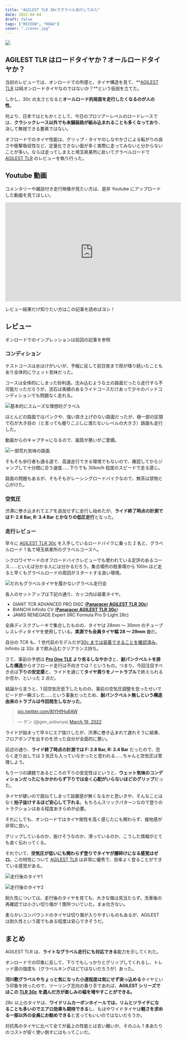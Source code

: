 ```yaml
---
title: "AGILEST TLR 30cでグラベル走行してみた"
date: 2022-04-04
draft: false
tags: ["REVIEW", "ROAD"]
cover: "./cover.jpg"
---
```


![ ](./cover.jpg)

## AGILEST TLR はロードタイヤか？オールロードタイヤか？

当初のレビューでは、オンロードでの所感と、タイヤ構造を見て、**[AGILEST TLR](https://store.shopping.yahoo.co.jp/worldcycle/PAN-Q-F730TR-AG-B.html) は純オンロードタイヤなのではないか？**という仮説を立てた。

しかし、30c の太さとなると**オールロード的局面を走行したくなるのが人の性**。

何より、日本ではともかくとして、今日のプロツアーレベルのロードレースでは、**クラシックレース以外でも未舗装路が組み込まれることも多くなっており**、決して無視できる要素ではない。

オフロードでのタイヤ性能は、グリップ・タイヤのしなやかさによる転がりの良さや衝撃吸収性など、定量化できない面が多く実際に走ってみないと分からないことが多い。ならば走ってしまえと埼玉県某所に赴いてグラベルロードで [AGILEST TLR](https://store.shopping.yahoo.co.jp/worldcycle/PAN-Q-F730TR-AG-B.html) のレビューを執り行った。

<LinkBox
  url="https://paypaymall.yahoo.co.jp/store/cycle-yoshida/item/00656140/"
  linkUrl="https://ck.jp.ap.valuecommerce.com/servlet/referral?sid=3171302&pid=887657037&vc_url=https%3A%2F%2Fpaypaymall.yahoo.co.jp%2Fstore%2Fcycle-yoshida%2Fitem%2F00656140%2F"
/>

## Youtube 動画

コメンタリーや雑談付き走行映像が見たい方は、是非 Youtube にアップロードした動画を見てほしい。

<iframe
  width="560"
  height="315"
  src="https://www.youtube.com/embed/q7i3IhoKfHA"
  title="YouTube video player"
  frameborder="0"
  allow="accelerometer; autoplay; clipboard-write; encrypted-media; gyroscope; picture-in-picture"
  allowfullscreen
></iframe>

レビュー結果だけ知りたい方はこの記事を読めばヨシ！

## レビュー

オンロードでのインプレッションは前回の記事を参照

<LinkBox url="https://blog.gensobunya.net/post/2022/04/agilest_tlr/" />

### コンディション

テストコースは水はけがいいが、予報に反して前日夜まで雨が降り続いたこともあり全体的にウェット気味だった。

コースは全体的にしまった砂利道。沈み込むような土の路面だったら走行すら不可能だっただろうが、流石は実績のあるライドコースだけあって少々のバッドコンディションでも問題なく走れる。

![基本的にスムーズな理想的グラベル](./smooth.jpg)

ほとんどの路面ではパンクや、強い突き上げのない路面だったが、極一部の区間で石が大き目の（と言っても握りこぶしに満たないレベルの大きさ）路面も走行した。

動画からのキャプチャになるので、画質が悪いがご愛嬌。

![一部荒れ気味の路面](./rough.jpg)

そもそも歩行者も通る道で、高速走行できる環境でもないので、確認してからジャンプして十分間に合う速度……下りでも 30km/h 程度のスピードで走る感じ。

路面の問題もあるが、そもそもがレーシングロードバイクなので、無茶は禁物と心がけた。

### 空気圧

渋滞に巻き込まれてエアを追加せずに走行し始めたが、**ライド終了時点の計測では F: 2.8 Bar, R: 3.4 Bar とかなりの低圧走行**となった。

### 走行レビュー

早々に [AGILEST TLR 30c](https://store.shopping.yahoo.co.jp/worldcycle/PAN-Q-F730TR-AG-B.html) を入手しているロードバイクに乗った 2 名と、グラベルロード 1 名で埼玉県某所のグラベルコースへ。

シクロワイヤードのオフロードバイクレビューでも使われている定評のあるコース……といえば分かる人には分かるだろう。集合場所の駐車場から 100m ほど走ると早くもグラベルロードの周回がスタートする良い環境。

![だれもグラベルタイヤを履かないグラベル走行会](./bikes.jpg)

各人のセットアップは下記の通り、カッコ内は装着タイヤ。

- GIANT TCR ADVANCED PRO DISC (**[Panaracer AGILEST TLR 30c](https://paypaymall.yahoo.co.jp/store/cycle-yoshida/item/00656140/)**)
- BIANCHI Infinito CV (**[Panaracer AGILEST TLR 30c](https://paypaymall.yahoo.co.jp/store/cycle-yoshida/item/00656140/)**)
- JAMIS RENEGADE Expert (IRC Formula Pro S-Light 28c)

全員ディスクブレーキで集合したものの、タイヤは 28mm ～ 30mm のチューブレスレディタイヤを使用している。**実測でも全員タイヤ幅 28 ～ 29mm 台**だ。

自分の TCR も、1 世代前のモデルだが[30c までは装着できることを確認済み](https://blog.gensobunya.net/post/2020/06/proonetle/)。Infinito は 32c まで飲み込むクリアランス持ち。

<LinkBox url="https://blog.gensobunya.net/post/2020/06/proonetle/" />

さて、事前の予想は **[Pro One TLE](https://www.wiggle.jp/schwalbe-%e3%82%b7%e3%83%a5%e3%83%af%e3%83%ab%e3%83%99-pro-one-evo-%e3%83%81%e3%83%a5%e3%83%bc%e3%83%96%e3%83%ac%e3%82%b9%e3%83%95%e3%82%a9%e3%83%bc%e3%83%ab%e3%83%87%e3%82%a3%e3%83%b3%e3%82%b0%e3%82%bf%e3%82%a4%e3%83%a4) より劣るしなやかさ**と、**耐パンクベルトを排した構造**からオフロード走行は不向きでは？というもの。つまり、今回注目すべき点は**下りの安定感**と、ライドを通じて**タイヤ周りをノートラブル**で終えられるか否か、といった 2 点だ。

結論から言うと、1 回空気圧低下したものの、事前の空気圧調整を怠ったせいでビードが一瞬ズレた……という事象だったため、**耐パンクベルト無しという構造由来のトラブルは今回発生しなかった**。

<blockquote class="twitter-tweet">
  <p lang="und" dir="ltr">
    <a href="https://t.co/8tYHfHu6AW">pic.twitter.com/8tYHfHu6AW</a>
  </p>
  &mdash; ゲン (@gen_sobunya) <a href="https://twitter.com/gen_sobunya/status/1505328327833550850?ref_src=twsrc%5Etfw">March 19, 2022</a>
</blockquote>

ライドが始まって早々にエア抜けしたが、渋滞に巻き込まれて遅れそうに結果、フロアポンプを出すのを渋った自分が全面的に悪い。

前述の通り、**ライド終了時点の計測では F: 2.8 Bar, R: 3.4 Bar** だったので、恐らく走り出しでは 3 気圧も入っていなかったと思われる……ちゃんと空気圧は管理しよう。

もう一つの課題であるところの下りの安定性はというと、**ウェット気味のコンディションだったにもかかわらず下りでは全く心配がいらないほどのグリップ**だった。

タイヤが硬いので跳ねてしまって設置感が無くなるかと思いきや、そんなことはなく**拍子抜けするほど安心して下れる**。もちろんスリックパターンなので登りのトラクションはある程度あきらめが必要。

それにしても、オンロードではタイヤ剛性を高く感じたにも関わらず、接地感が非常に良い。

グリップしているのか、抜けそうなのか、滑っているのか、こうした情報がとても良く伝わってくる。

それでいて、**空気圧が低いにも関わらず登りでタイヤが腰砕けになる感覚はゼロ**。この特性について [AGILEST TLR](https://store.shopping.yahoo.co.jp/worldcycle/PAN-Q-F730TR-AG-B.html) は非常に優秀で、効率よく登ることができている感覚がある。

![走行後のタイヤ1](./after_ride_infinito.jpg)

![走行後のタイヤ2](./after_ride_tcr.jpg)

耐久性については、走行後のタイヤを見ても、大きな傷は見当たらず。洗車後の再確認では小さい切り傷が 1 箇所ついていた。まぁ仕方ない。

柔らかいコンパウンドのタイヤは切り傷が入りやすいものもあるが、AGILEST は耐久性という面でもある程度は安心できそうだ。

## まとめ

AGILEST TLR は、**ライトなグラベル走行にも対応できる**能力を示してくれた。

オンロードでの印象に反して、下りでもしっかりとグリップしてくれるし、トレッド面の強度も（グラベルキングほどではないだろうが）あった。

**河川敷グラベルやちょっと気になった小道程度は気にせず突っ込める**タイヤという印象を持ったので、ツーリング志向の乗り手であれば、**AGILEST シリーズではこの [TLR 30c](https://store.shopping.yahoo.co.jp/worldcycle/PAN-Q-F730TR-AG-B.html) を選んだ方が楽しみの幅を増やすことができる。**

28c 以上のタイヤは、**ワイドリムカーボンホイールでは、リムとツライチになることも多いのでエアロ効果も期待できる**し、もはやワイドタイヤは**軽さを求める一部以外の全員にお勧めできる**と言ってもいいのではないだろうか。

対抗馬のタイヤに比べて全てが最上の性能とは言い難いが、そのぶん 1 本あたりのコストが安く使い倒すにはもってこいだ。

<LinkBox
  url="https://store.shopping.yahoo.co.jp/worldcycle/PAN-Q-F730TR-AG-B.html"
  linkUrl="https://dalr.valuecommerce.com/dck/de0604908a?pid=886313738&sid=3171302&aid=2821580&mid=2201292&ub=Yk2CBAACI79qSQSBCoIBiQqCAF10hw%3D%3D&rid=Yk2CJgAIO5RqSQSBCoICMAqCACpY7Q&isec=624d8226&vcurl=https%3A%2F%2Fstore.shopping.yahoo.co.jp%2Fworldcycle%2FPAN-Q-F730TR-AG-B.html&ckref=https%3A%2F%2Fblog.gensobunya.net%2Fpost%2F2022%2F04%2Fagilest_tlr%2F&ih=QUdJTEVTVCBUTFI&vo__ih=QUdJTEVTVCBUTFI&vo__uri=https%3A%2F%2Fstore.shopping.yahoo.co.jp%2Fworldcycle%2FPAN-Q-F730TR-AG-B.html"
/>

